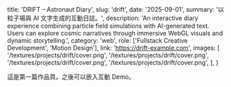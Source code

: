   title: 'DRIFT – Astronaut Diary',
  slug: 'drift',
  date: '2025-09-01',
  summary: '以粒子場與 AI 文字生成的互動日誌。',
  description:
    'An interactive diary experience combining particle field simulations with AI-generated text. Users can explore cosmic narratives through immersive WebGL visuals and dynamic storytelling.',
  category: 'web',
  role: ['Fullstack Creative Development', 'Motion Design'],
  link: 'https://drift-example.com',
  images: [
    '/textures/projects/drift/cover.png',
    '/textures/projects/drift/cover.png',
    '/textures/projects/drift/cover.png',
    '/textures/projects/drift/cover.png',
  ],
}

這是第一篇作品頁。之後可以嵌入互動 Demo。
